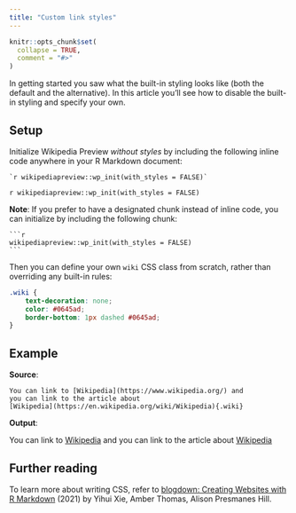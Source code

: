 ```yaml
---
title: "Custom link styles"
---
```


```r
knitr::opts_chunk$set(
  collapse = TRUE,
  comment = "#>"
)
```

In getting started you saw what the built-in styling looks like (both the default and the alternative). In this article you'll see how to disable the built-in styling and specify your own.

## Setup

Initialize Wikipedia Preview *without styles* by including the following inline code anywhere in your R Markdown document:

````verbatim
`r wikipediapreview::wp_init(with_styles = FALSE)`
````

`r wikipediapreview::wp_init(with_styles = FALSE)`

**Note**: If you prefer to have a designated chunk instead of inline code, you can initialize by including the following chunk:

````verbatim
```r
wikipediapreview::wp_init(with_styles = FALSE)
```
````

Then you can define your own `wiki` CSS class from scratch, rather than overriding any built-in rules:

```css
.wiki {
    text-decoration: none;
    color: #0645ad;
    border-bottom: 1px dashed #0645ad;
}
```

## Example

**Source**:

```
You can link to [Wikipedia](https://www.wikipedia.org/) and
you can link to the article about
[Wikipedia](https://en.wikipedia.org/wiki/Wikipedia){.wiki}
```

**Output**:

You can link to [Wikipedia](https://www.wikipedia.org/) and
you can link to the article about
[Wikipedia](https://en.wikipedia.org/wiki/Wikipedia){.wiki}

## Further reading

To learn more about writing CSS, refer to [blogdown: Creating Websites with R Markdown](https://bookdown.org/yihui/blogdown/css.html) (2021) by Yihui Xie, Amber Thomas, Alison Presmanes Hill.
